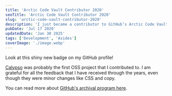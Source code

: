 ```yaml
---
title: 'Arctic Code Vault Contributor 2020'
seoTitle: 'Arctic Code Vault Contributor 2020'
slug: 'arctic-code-vault-contributor-2020'
description: 'I just became a contributor to GitHub’s Arctic Code Vault program.'
pubDate: 'Jul 17 2020'
updatedDate: 'Jan 30 2025'
tags: ['Development', 'Asides']
coverImage: './image.webp'
---
```



Look at this shiny new badge on my GitHub profile!

<R2Image
	imageKey='assets/arctic-code-vault-contributor-2020-11a1638e-cd98-809b-82ed-d8ed8401b993.png'
	alt='A screenshot from GitHub that shows the new Arctic Code Vault contributor badge'
/>

[Calypso](https://github.com/Automattic/wp-calypso) was probably the first OSS project that I contributed to. I am grateful for all the feedback that I have received through the years, even though they were minor changes like CSS and copy.

You can read more about [GitHub's archival program here](https://github.blog/2020-07-16-github-archive-program-the-journey-of-the-worlds-open-source-code-to-the-arctic/).
